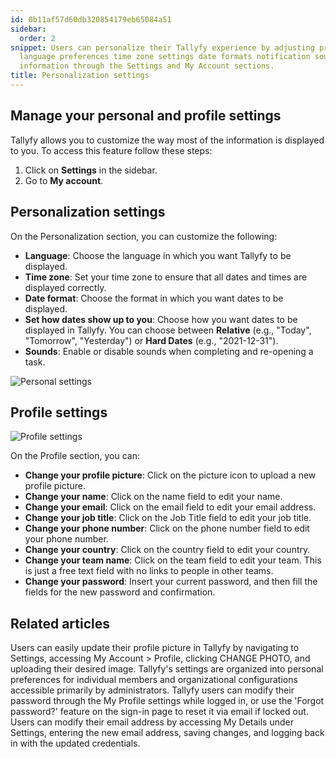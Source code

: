 ```yaml
---
id: 0b11af57d60db320854179eb65084a51
sidebar:
  order: 2
snippet: Users can personalize their Tallyfy experience by adjusting profile details
  language preferences time zone settings date formats notification sounds and account
  information through the Settings and My Account sections.
title: Personalization settings
---
```


## Manage your personal and profile settings

Tallyfy allows you to customize the way most of the information is displayed to you. To access this feature follow these steps:

1. Click on **Settings** in the sidebar.
2. Go to **My account**.

## Personalization settings

On the Personalization section, you can customize the following:

- **Language**: Choose the language in which you want Tallyfy to be displayed.
- **Time zone**: Set your time zone to ensure that all dates and times are displayed correctly.
- **Date format**: Choose the format in which you want dates to be displayed.
- **Set how dates show up to you**: Choose how you want dates to be displayed in Tallyfy. You can choose between **Relative** (e.g., "Today", "Tomorrow", "Yesterday") or **Hard Dates** (e.g., "2021-12-31").
- **Sounds**: Enable or disable sounds when completing and re-opening a task.

![Personal settings](https://screenshots.tallyfy.com/tallyfy%2Fpro%2Fdesktop-light-personal-settings-personalization.png)

## Profile settings

![Profile settings](https://screenshots.tallyfy.com/tallyfy%2Fpro%2Fdesktop-light-personal-settings-profile.png)

On the Profile section, you can:

- **Change your profile picture**: Click on the picture icon to upload a new profile picture.
- **Change your name**: Click on the name field to edit your name.
- **Change your email**: Click on the email field to edit your email address.
- **Change your job title**: Click on the Job Title field to edit your job title.
- **Change your phone number**: Click on the phone number field to edit your phone number.
- **Change your country**: Click on the country field to edit your country.
- **Change your team name**: Click on the team field to edit your team. This is just a free text field with no links to people in other teams.
- **Change your password**: Insert your current password, and then fill the fields for the new password and confirmation.


## Related articles
<CardGrid>
<LinkTitleCard header="<b>Personal Settings > Update your profile picture</b>" href="/products/pro/settings/personal-settings/how-can-i-set-up-my-profile-photo-on-tallyfy/" > Users can easily update their profile picture in Tallyfy by navigating to Settings, accessing My Account > Profile, clicking CHANGE PHOTO, and uploading their desired image. </LinkTitleCard>
<LinkTitleCard header="<b>Pro > Settings</b>" href="/products/pro/settings/" > Tallyfy's settings are organized into personal preferences for individual members and organizational configurations accessible primarily by administrators. </LinkTitleCard>
<LinkTitleCard header="<b>Personal Settings > Change or reset your password</b>" href="/products/pro/settings/personal-settings/how-can-i-change-or-reset-my-tallyfy-password/" > Tallyfy users can modify their password through the My Profile settings while logged in, or use the 'Forgot password?' feature on the sign-in page to reset it via email if locked out. </LinkTitleCard>
<LinkTitleCard header="<b>Personal Settings > Change my email address</b>" href="/products/pro/settings/personal-settings/how-can-i-change-my-email-address-in-tallyfy/" > Users can modify their email address by accessing My Details under Settings, entering the new email address, saving changes, and logging back in with the updated credentials. </LinkTitleCard>
</CardGrid>